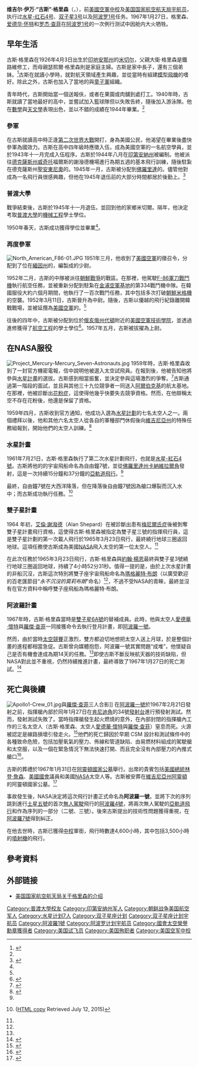 {{NoteTA
|T=zh-cn:古斯·格里森; zh-tw:古斯·葛利森; zh-hk:加斯·葛利森;
|1=zh-cn:格里森; zh-tw:葛利森; zh-hk:葛利森;
|2=zh-cn:伊万; zh-tw:伊凡; zh-hk:伊凡;
|3=zh-cn:古斯; zh-tw:古斯; zh-hk:加斯;
}}
{{Infobox astronaut
| 姓名                  =维吉尔·伊万·格里森<br />Virgil Ivan Grissom
| 照片                  =Virgil I. (Gus) Grissom portrait.jpg
| 标题                  =美国国家航空航天局宇航员
| 国籍                  ={{USA}}
| 状态                  =阿波罗1号测试时牺牲
| 出生日期          =1926年4月3日
| 去世日期          ={{Death date and age|1967|1|27|1926|4|3}}
| 出生地点          ={{USA}}[[印地安那州|印地安那州]][[米切爾_(印地安納州)|米切尔]]
| 去世地点          ={{USA}}[[佛罗里达州|佛罗里达州]][[卡纳维拉尔角|卡纳维拉尔角]]
| 之前职业          =[[试飞员|试飞员]]
| 军阶              =[[中校|中校]]（[[美国空军|美国空军]]）
| 选择              =[[水星计划7人|水星计划7人]]
| 太空时间          =5小时7分钟
| 任务              =[[水星-红石4号|水星-红石4号]]、[[双子星3号|双子星3号]]、<br />[[阿波罗1号|阿波罗1号]]
| 任务徽章          =[[File:Liberty_bell_insignia.jpg|30px]] [[File:Gemini3.png|30px]] [[File:Apollo_1_patch.png|30px]]
|}}

'''维吉尔·伊万·“古斯”·格里森'''（{{lang-en|'''Virgil Ivan "Gus" Grissom'''}}，{{Bd|1926年|4月3日|1967年|1月27日}}），前[[美國空軍|美國空軍]][[中校|中校]]及[[美国国家航空航天局|美国国家航空航天局]][[宇航员|宇航员]]，执行过[[水星-红石4号|水星-红石4号]]、[[双子星3号|双子星3号]]以及[[阿波罗1号|阿波罗1号]]任务。1967年1月27日，格里森、[[爱德华·怀特|爱德华·怀特]]和[[罗杰·查菲|罗杰·查菲]]在[[阿波罗1号|阿波罗1号]]的一次例行测试中因舱内大火牺牲。

==早年生活==

古斯·格里森在1926年4月3日出生於[[印地安那州|印地安那州]]的[[米切爾_(印地安納州)|米切尔]]，父親大衛·格里森是鐵路維修工，而母親瑟熙爾·格里森則是家庭主婦。古斯是家中長子，還有三個弟妹。<ref name="第一">{{cite book |last=Burgess, Colin; Doolan, Kate |first= |date=1008 |title= Fallen Astronauts: Heroes Who Died Reaching the Moon. |trans-title= |url= |location=Lincoln, Nebraska |publisher=University of Nebraska. |isbn= |language=en }}</ref>古斯在就讀小學時，就對航天領域產生興趣，並從當時有組建[[模型飛機|模型飛機]]的嗜好。除此之外，古斯也加入了當地的{{le|基督自治教會|Churches of Christ}}與[[美國童軍|童子軍]]組織。

青年時代，古斯開始當一個送報伕，或者在果園或肉舖到處打工。1940年時，古斯就讀了當地最好的高中，並嘗試加入籃球隊但以失敗告終，隨後加入游泳隊。他在[[數學|數學]]與[[天文學|天文學]]表現出色，並以不錯的成績在1944年畢業。<ref name="第一"></ref>

===參軍===
在古斯就讀高中時正逢[[第二次世界大戰|第二次世界大戰]]開打，身為美國公民，他渴望在畢業後盡快參軍為國效力。古斯在高中四年級時應徵入伍，成為美國空軍的一名航空學員，並於1943年十一月完成入伍程序。古斯於1944年八月在[[印第安納州|印第安納州]]{{le|本傑明哈里森堡|Fort Benjamin Harrison}}被編制。他被派往[[德克薩斯州|德克薩斯州]][[威奇托|威奇托]]福爾斯的謝潑德機場進行為期五週的基本飛行訓練，隨後駐紮在德克薩斯州[[聖安東尼奧|聖安東尼奧]]的{{le|布魯克斯機場|Brooks Air Force Base}}。1945年一月，古斯被分配到[[佛羅里達|佛羅里達]]的{{le|博卡拉頓陸軍機場|Boca Raton Army Air Field}}。儘管他對成為一名飛行員很感興趣，但他在1945年退伍前的大部分時間都居於後勤上。<ref>{{cite web|last=Beddingfield|first=Sam|url=http://www.ispyspace.com/Gus_Grissom.html|title=Astronaut Virgil "Gus" Grissom|website=SpySpace|ref=none|access-date=2022-04-03|archive-date=2013-03-28|archive-url=https://web.archive.org/web/20130328165714/http://www.ispyspace.com/Gus_Grissom.html}}</ref>

===普渡大學===
戰爭結束後，古斯於1945年十一月退伍，並回到他的家鄉米切爾。隔年，他決定考取[[普渡大學|普渡大學]]的[[機械工程|機械工程]]學士學位。

1950年春天，古斯成功獲得學位並畢業<ref name="第一"></ref>。

===再度參軍===
[[File:North_American_F86-01.JPG|thumb]]
1951年三月，他收到了[[美國空軍|美國空軍]]的徵召令，分配到了位在[[緬因州|緬因州]]的{{le|普雷斯克島空軍基地|Presque Isle International Airport}}，編製成{{le|第75戰鬥機分隊|75th Fighter Squadron}}的少尉。

1952年二月，古斯的中隊被派往[[韓戰|朝鮮戰爭]]的戰區。在那裡，他駕駛[[F-86軍刀戰鬥機|F-86軍刀戰鬥機]]執行航空任務，並被重新分配到駐紮在[[金浦國際機場|金浦空軍基地]]的第334戰鬥機中隊。在韓國服役大約六個月期間，他執行了一百次戰鬥任務，其中包括多次打破[[朝鮮|朝鮮]][[米格機|米格機]]的空襲。1952年3月11日，古斯晉升為中尉。隨後，古斯以優越的飛行紀錄離開韓戰戰場，並被延攬為[[美國空軍|美國空軍]]的{{le|飛行教官|Flight instructor}}。<ref name="第一"></ref>

往後的四年中，古斯被分配到位於[[俄亥俄州|俄亥俄州]][[代頓_(俄亥俄州)|代頓]]附近的[[美國空軍技術學院|美國空軍技術學院]]，並透過進修獲得了[[航空工程|航空工程]]的學士學位<ref name="GG">{{cite web|work=U.S. Astronaut Hall of Fame|url=http://www.astronautscholarship.org/grissom.html|title=Astronaut Biographies: Virgil I. (Gus) Grissom|access-date=January 23, 2008|url-status=dead|archive-url=https://web.archive.org/web/20071008201355/http://www.astronautscholarship.org/grissom.html|archive-date=October 8, 2007}}</ref>。1957年五月，古斯被拔擢為上尉。

==在NASA服役==
[[File:Project_Mercury-Mercury_Seven-Astronauts.jpg|right]]
1959年時，古斯·格里森收到了一封官方機密電報，信中說明他被選入太空試飛員。在報到後，他被告知他將參與[[水星計畫|水星計畫]]的選拔。古斯感到相當振奮，並決定參與這場激烈的爭奪。<ref name="水星一號">{{cite web|url=https://history.nasa.gov/Apollo204/zorn/grissom.htm|title=Detailed Biographies of Apollo I Crew – Gus Grissom|website=NASA History Program Office|access-date=February 21, 2017|last=White|first=Mary|archive-date=2017-06-30|archive-url=https://web.archive.org/web/20170630160846/https://history.nasa.gov/Apollo204/zorn/grissom.htm}}</ref>古斯通過第一階段的面試，並且與其他三十九位競爭者一同送入[[阿爾伯克基|阿爾伯克基]]的航太基地。在那裡，他被診斷出[[過敏性鼻炎|花粉症]]，這使得他幾乎快要失去競爭資格。然而，在他辯稱太空不存在花粉後，他還是保留了資格。

1959年四月，古斯收到官方通知，他成功入選為[[水星計劃|水星計劃]]的七名太空人之一。兩個禮拜以後，他和其他六名太空人從各自的軍種部門休假後向[[維吉尼亞州|維吉尼亞州]]{{le|蘭利空軍基地|Langley Air Force Base}}的特殊任務組報到，開始他們的太空人訓練。<ref>{{cite web|last=Zornio|first=Mary C.|title=Virgil Ivan "Gus" Grissom|url=https://history.nasa.gov/40thmerc7/grissom.htm|website=NASA History Program Office|access-date=November 16, 2014|archive-date=2020-11-15|archive-url=https://web.archive.org/web/20201115205718/https://history.nasa.gov/40thmerc7/grissom.htm}}</ref>

===水星計畫===
{{main|水星-红石4号}}
1961年7月21日，古斯·格里森執行了第二次水星計劃飛行，也就是[[水星-紅石4號|水星-紅石4號]]。古斯將他的的宇宙飛船命名為自由鐘7號，並從[[佛羅里達州|佛羅里達州]][[卡納維拉爾角|卡納維拉爾角]]發射，這是一次持續15分鐘和37分鐘的[[次軌道太空飛行|亞軌道飛行]]。<ref name="水星一號"></ref>

最終，自由鐘7號在大西洋降落，但在降落後自由鐘7號因為艙口爆裂而沉入水中；而古斯成功執行任務。<ref>{{cite book|title=This New Ocean: A History of Project Mercury|url=https://archive.org/details/thisnewoceanhist0000swen|year=1966|author1=Alexander, C. C.|author2=Grimwood, J. M.|author3=Swenson, L. S. Jr.|publisher=NASA|page=[https://archive.org/details/thisnewoceanhist0000swen/page/484 484]|chapter=Chapter14: Climax of Project Mercury-The Textbook Flight|hdl=2060/19670005605}} ([https://history.nasa.gov/SP-4201/ch14-4.htm HTML copy] {{Wayback|url=https://history.nasa.gov/SP-4201/ch14-4.htm |date=20190714122053 }} Retrieved July 12, 2015)</ref>

===雙子星計畫===
{{main|双子星3号}}
1964 年初，[[艾倫·謝潑德|艾倫·謝潑德]]（Alan Shepard）在被診斷出患有[[梅尼爾氏症|梅尼爾氏症]]後被剝奪雙子星計畫飛行資格，這使得古斯·格里森被指定為雙子星三號的指揮飛行員，這是雙子星計劃的第一次載人飛行於1965年3月23日飛行，最終繞行地球三圈返回地球。這項任務使古斯成為美國[[NASA|NASA]]飛入太空的第一位太空人。<ref name="水星一號"></ref>

在此次任務於1965年3月23日飛行，古斯·格里森與[[約翰·楊恩|約翰·楊恩]]最終與雙子星3號繞行地球三圈返回地球，持續了4小時52分31秒。值得一提的是，由於上次水星計畫的非船沉沒，古斯這次特別將雙子座宇宙飛船命名為[[瑪格麗特·布朗|瑪格麗特·布朗]]（以廣受歡迎的百老匯節目“''永不沉沒的莫莉布朗''”命名）<ref name="水星一號"></ref>，不過不受NASA的青睞，最終並沒有在官方資料中稱呼雙子座飛船為瑪格麗特·布朗。

===阿波羅計畫===
{{main|阿波羅一號}}
1967年時，古斯·格里森當時是[[雙子星6A號|雙子星6A號]]的替補成員。此時，他與太空人[[愛德華·懷特|愛德華·懷特]]與[[羅傑·查菲|羅傑·查菲]]一同接獲命令去執行登月計畫，即[[阿波羅一號|阿波羅一號]]。

然而，由於當時[[太空競賽|太空競賽]]正激烈，雙方都迫切地想把太空人送上月球，於是整個計畫的進程都相當急促。古斯曾向媒體抱怨，阿波羅一號其實問題“成堆”，他懷疑自己是否有機會達成為期14天的任務。<ref name="第一"></ref>即使古斯不斷反映航天器的技術缺陷，但NASA對此並不重視，仍然持續推進計畫，最終導致了1967年1月27日的死亡測試。<ref name="死亡測試">{{cite book|title=Chariots for Apollo|author1=Brooks|author2=Grimwood|author3=Swenson|year=1979|access-date=April 22, 2016|chapter=Preparations for the First Manned Apollo Mission|chapter-url=http://www.hq.nasa.gov/office/pao/History/SP-4205/ch8-7.html|archive-url=https://web.archive.org/web/20080209003722/http://www.hq.nasa.gov/office/pao/History/SP-4205/contents.html|archive-date=February 9, 2008|url-status=live}}</ref>

==死亡與後續==

[[File:Apollo1-Crew_01.jpg|right]]與[[羅傑·查菲|羅傑·查菲]]三人合影]]
在[[阿波羅一號|阿波羅一號]]於1967年2月21日發射之前，指揮艙內部於同年1月27日在[[卡纳维拉尔角|肯尼迪角]]的34號[[發射台|發射台]]進行預發射測試。然而，發射測試失敗了。當時指揮艙發生起火燃燒的意外，在內部封閉的指揮艙內工作的三名太空人（古斯·格里森、太空人[[愛德華·懷特|愛德華·懷特]]與[[羅傑·查菲|羅傑·查菲]]）窒息而死。火源被認定是線路損壞引發走火。<ref>{{cite web |last1=Sen |first1=Nina |title=What Happened to NASA's Apollo 1 Mission? |url=https://www.livescience.com/34185-what-happened-to-nasass-apollo-1-mission.html#:~:text=The%20high%2Dpressure%20pure%20oxygen,cockpit%20and%20communication%20was%20lost.&text=Damaged%20wires%20were%20found%20to%20be%20the%20cause%20of%20Apollo%201%20fire. |website=LiveScience |publisher=Purch |access-date=February 11, 2021 |archive-date=2021-06-02 |archive-url=https://web.archive.org/web/20210602024505/https://www.livescience.com/34185-what-happened-to-nasass-apollo-1-mission.html#:~:text=The%20high%2Dpressure%20pure%20oxygen,cockpit%20and%20communication%20was%20lost.&text=Damaged%20wires%20were%20found%20to%20be%20the%20cause%20of%20Apollo%201%20fire. }}</ref>他們的死亡歸因於早期 CSM 設計和測試條件中的各種致命危險，包括加壓氧氣的壓力、佈線和管道缺陷、由易燃材料組成的駕駛艙和太空服，以及一個在緊急情況下無法快速打開、而且完全沒有內部壓力的內推式艙口<ref>{{cite web|publisher=NASA|work=Report of Apollo 204 Review Board|title=Findings, Determinations And Recommendations|url=http://www.hq.nasa.gov/office/pao/History/Apollo204/find.html|quote=No single ignition source of the fire was conclusively identified.|date=April 5, 1967|access-date=2022-04-03|archive-date=2016-12-31|archive-url=https://web.archive.org/web/20161231023149/http://www.hq.nasa.gov/office/pao/History/Apollo204/find.html}}</ref>。

古斯的葬禮於1967年1月31日在[[阿靈頓國家公墓|阿靈頓國家公墓]]舉行。出席的貴賓包括[[美國總統|美國總統]][[林登·詹森|林登·詹森]]、[[美國國會|美國國會]]議員和美國[[NASA|NASA]]太空人等。古斯被安葬在[[維吉尼亞州|維吉尼亞州]][[阿靈頓縣_(維吉尼亞州)|阿靈頓]]的阿靈頓國家公墓。<ref>{{cite web |url=https://ancexplorer.army.mil/publicwmv/#/arlington-national/search/results/1/CgdjaGFmZmVlEgVyb2dlcg--/ |title=Chaffee, Roger B. (Section 3, Grave 2502-F) |work=ANC Explorer |publisher=Arlington National Cemetery |id=(Official website) |access-date=2022-04-03 |archive-date=2020-10-16 |archive-url=https://web.archive.org/web/20201016165543/https://ancexplorer.army.mil/publicwmv/#/arlington-national/search/results/1/CgdjaGFmZmVlEgVyb2dlcg--/ }}</ref>

事故發生後，NASA決定將這次飛行計畫正式命名為'''阿波羅一號'''，並將下次的序列跳到進行[[土星五號|土星五號]]的首次[[無人駕駛|無人駕駛]]飛行的[[阿波羅4號|阿波羅4號]]，將兩次無人駕駛的[[次軌道太空飛行|亞軌道飛行]]{{le|AS-201}}和{{le|AS-202}}作為序列的一部分（二號、三號）。後來古斯提出的技術性問題獲得重視，在[[阿波羅7號|阿波羅7號]]得到糾正。

在他去世時，古斯已獲得[[中校|中校]]軍銜，飛行時數達4,600小時，其中包括3,500小時的[[噴射機|噴射機]]的飛行。

==參考資料==
{{reflist}}

== 外部链接 ==
* {{En icon}}[https://web.archive.org/web/20110723040514/http://www.jsc.nasa.gov/Bios/htmlbios/grissom-vi.html 美国国家航空航天局关于格里森的介绍]

{{水星计划7人}}
{{國會太空榮譽勳章}}
{{Authority control}}

{{DEFAULTSORT:G}}
[[Category:普渡大學校友|Category:普渡大學校友]]
[[Category:印第安纳州军人|Category:印第安纳州军人]]
[[Category:朝鲜战争美国航空军人|Category:朝鲜战争美国航空军人]]
[[Category:水星计划7人|Category:水星计划7人]]
[[Category:双子星座计划|Category:双子星座计划]]
[[Category:双子星座计划宇航员|Category:双子星座计划宇航员]]
[[Category:阿波羅1號|Category:阿波羅1號]]
[[Category:阿波罗计划宇航员|Category:阿波罗计划宇航员]]
[[Category:國會太空榮譽勳章獲得者|Category:國會太空榮譽勳章獲得者]]
[[Category:美国试飞员|Category:美国试飞员]]
[[Category:美国殉职者|Category:美国殉职者]]
[[Category:美国空军中校|Category:美国空军中校]]